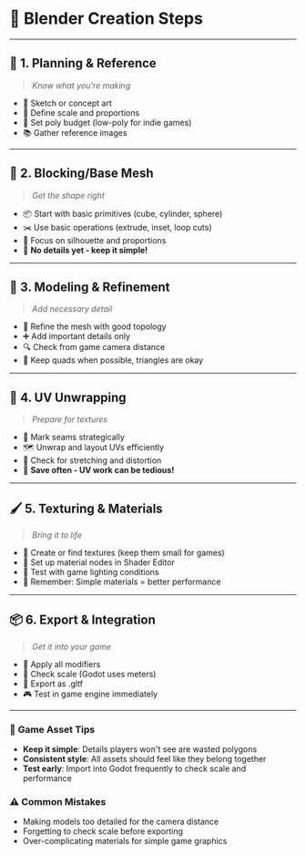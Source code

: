 # 🎨 Blender Creation Steps

---

## 📝 **1. Planning & Reference**
> *Know what you're making*

- 📐 Sketch or concept art
- 📏 Define scale and proportions
- 🎯 Set poly budget (low-poly for indie games)
- 📚 Gather reference images

---

## 🔷 **2. Blocking/Base Mesh**
> *Get the shape right*

- 📦 Start with basic primitives (cube, cylinder, sphere)
- ✂️ Use basic operations (extrude, inset, loop cuts)
- 🎯 Focus on silhouette and proportions
- 🚫 **No details yet - keep it simple!**

---

## 🔧 **3. Modeling & Refinement**
> *Add necessary detail*

- 🔄 Refine the mesh with good topology  
- ➕ Add important details only
- 🔍 Check from game camera distance
- 📐 Keep quads when possible, triangles are okay

---

## 🎨 **4. UV Unwrapping**
> *Prepare for textures*

- 📐 Mark seams strategically
- 🗺️ Unwrap and layout UVs efficiently
- 📏 Check for stretching and distortion
- 💾 **Save often - UV work can be tedious!**

---

## 🖌️ **5. Texturing & Materials**
> *Bring it to life*

- 🎨 Create or find textures (keep them small for games)
- 🔗 Set up material nodes in Shader Editor
- 🌟 Test with game lighting conditions
- 📱 Remember: Simple materials = better performance

---

## 📦 **6. Export & Integration**
> *Get it into your game*

- 🔄 Apply all modifiers
- 📐 Check scale (Godot uses meters)
- 💾 Export as .gltf
- 🎮 Test in game engine immediately

---

### 🎯 **Game Asset Tips**
- **Keep it simple**: Details players won't see are wasted polygons
- **Consistent style**: All assets should feel like they belong together  
- **Test early**: Import into Godot frequently to check scale and performance

### ⚠️ **Common Mistakes**
- Making models too detailed for the camera distance
- Forgetting to check scale before exporting
- Over-complicating materials for simple game graphics